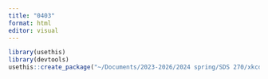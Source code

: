 ```yaml
---
title: "0403"
format: html
editor: visual
---
```


```r
library(usethis)
library(devtools)
usethis::create_package("~/Documents/2023-2026/2024 spring/SDS 270/xkcd")
```
